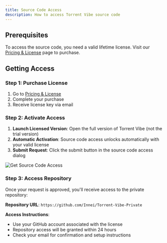 ```yaml
---
title: Source Code Access
description: How to access Torrent Vibe source code
---
```


## Prerequisites

To access the source code, you need a valid lifetime license. Visit our [Pricing & License](../quick-start/pricing.mdx) page to purchase.

## Getting Access

### Step 1: Purchase License

1. Go to [Pricing & License](../quick-start/pricing.mdx)
2. Complete your purchase
3. Receive license key via email

### Step 2: Activate Access

1. **Launch Licensed Version**: Open the full version of Torrent Vibe (not the trial version)
2. **Automatic Activation**: Source code access unlocks automatically with your valid license
3. **Submit Request**: Click the submit button in the source code access dialog

![Get Source Code Access](/screenshots/TorrentVibeScreenshot_GetSourceCodeAccess.jpeg)

### Step 3: Access Repository

Once your request is approved, you'll receive access to the private repository:

**Repository URL**: `https://github.com/Innei/Torrent-Vibe-Private`

**Access Instructions**:

- Use your GitHub account associated with the license
- Repository access will be granted within 24 hours
- Check your email for confirmation and setup instructions
